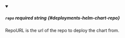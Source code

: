 
<details className="config-field" data-expandable="false" open>
<summary>

##### `repo` <span className="config-field-required" data-required="false">required</span> <span className="config-field-type">string</span> <span className="config-field-default"></span> <span className="config-field-enum"></span> {#deployments-helm-chart-repo}

RepoURL is the url of the repo to deploy the chart from.

</summary>



</details>
